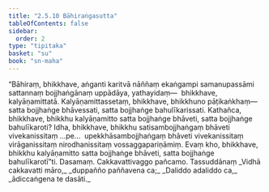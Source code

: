 ```yaml
---
title: "2.5.10 Bāhiraṅgasutta"
tableOfContents: false
sidebar:
  order: 2
type: "tipitaka"
basket: "su"
book: "sn-maha"
---
```



<DynamicBreadcrumb />

<Division number="231" book="sn-maha" bookNo="14" page="90">

<Paragraph number="550" book="sn-maha">
“Bāhiraṃ, bhikkhave, aṅganti karitvā nāññaṃ ekaṅgampi samanupassāmi sattannaṃ bojjhaṅgānaṃ uppādāya, yathayidaṃ—  bhikkhave, kalyāṇamittatā. Kalyāṇamittassetaṃ, bhikkhave, bhikkhuno pāṭikaṅkhaṃ—  satta bojjhaṅge bhāvessati, satta bojjhaṅge bahulīkarissati. Kathañca, bhikkhave, bhikkhu kalyāṇamitto satta bojjhaṅge bhāveti, satta bojjhaṅge bahulīkaroti? Idha, bhikkhave, bhikkhu satisambojjhaṅgaṃ bhāveti vivekanissitaṃ …pe…  upekkhāsambojjhaṅgaṃ bhāveti vivekanissitaṃ virāganissitaṃ nirodhanissitaṃ vossaggapariṇāmiṃ. Evaṃ kho, bhikkhave, bhikkhu kalyāṇamitto satta bojjhaṅge bhāveti, satta bojjhaṅge bahulīkarotī”ti.

</Paragraph>
</Division>

<Paragraph number="551" type="center" book="sn-maha">
Dasamaṃ.



</Paragraph>

<Paragraph number="552" type="center" book="sn-maha">
Cakkavattivaggo pañcamo.



</Paragraph>

<Paragraph number="553" type="center" book="sn-maha">
Tassuddānaṃ


</Paragraph>

<Paragraph number="554" type="verses" book="sn-maha">
_Vidhā cakkavatti māro,_  
_duppañño paññavena ca;_  
_Daliddo adaliddo ca,_  
_ādiccaṅgena te dasāti._
</Paragraph>